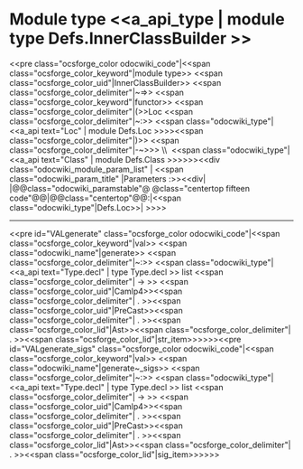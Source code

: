 =Module type <<a_api_type | module type Defs.InnerClassBuilder >> =
<<pre class="ocsforge_color odocwiki_code"|<<span class="ocsforge_color_keyword"|module type>> <<span class="ocsforge_color_uid"|InnerClassBuilder>> <<span class="ocsforge_color_delimiter"|~=>> <<span class="ocsforge_color_keyword"|functor>> <<span class="ocsforge_color_delimiter"|(>>Loc <<span class="ocsforge_color_delimiter"|~:>> <<span class="odocwiki_type"|<<a_api text="Loc" | module Defs.Loc >>>><<span class="ocsforge_color_delimiter"|)>> <<span class="ocsforge_color_delimiter"|-~>>> \\  <<span class="odocwiki_type"|<<a_api text="Class" | module Defs.Class >>>>>><<div class="odocwiki_module_param_list" | <<span class="odocwiki_param_title" |Parameters :>><<div|
|@@class="odocwiki_paramstable"@ @class="centertop fifteen code"@@{{{Loc}}}|@@class="centertop"@@:|<<span class="odocwiki_type"|Defs.Loc>>|
>>>>

----
<<pre id="VALgenerate" class="ocsforge_color odocwiki_code"|<<span class="ocsforge_color_keyword"|val>> <<span class="odocwiki_name"|generate>> <<span class="ocsforge_color_delimiter"|~:>> <<span class="odocwiki_type"|<<a_api text="Type.decl" | type Type.decl >> list <<span class="ocsforge_color_delimiter"| -> >> <<span class="ocsforge_color_uid"|Camlp4>><<span class="ocsforge_color_delimiter"| . >><<span class="ocsforge_color_uid"|PreCast>><<span class="ocsforge_color_delimiter"| . >><<span class="ocsforge_color_lid"|Ast>><<span class="ocsforge_color_delimiter"| . >><<span class="ocsforge_color_lid"|str_item>>>>>><<pre id="VALgenerate_sigs" class="ocsforge_color odocwiki_code"|<<span class="ocsforge_color_keyword"|val>> <<span class="odocwiki_name"|generate~_sigs>> <<span class="ocsforge_color_delimiter"|~:>> <<span class="odocwiki_type"|<<a_api text="Type.decl" | type Type.decl >> list <<span class="ocsforge_color_delimiter"| -> >> <<span class="ocsforge_color_uid"|Camlp4>><<span class="ocsforge_color_delimiter"| . >><<span class="ocsforge_color_uid"|PreCast>><<span class="ocsforge_color_delimiter"| . >><<span class="ocsforge_color_lid"|Ast>><<span class="ocsforge_color_delimiter"| . >><<span class="ocsforge_color_lid"|sig_item>>>>>>